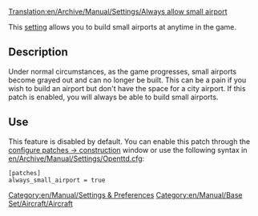 [[Translation:en/Archive/Manual/Settings/Always allow small airport]]


[[Category:en/Manual/Settings & Preferences]]
[[Category:en/Manual/Base Set/Aircraft/Aircraft]]

This [[en/Archive/Manual/Settings/Advanced Settings|setting]] allows you to build small airports at anytime in the game.

== Description ==
Under normal circumstances, as the game progresses, small airports become grayed out and can no longer be built. This can be a pain if you wish to build an airport but don't have the space for a city airport. If this patch is enabled, you will always be able to build small airports.

== Use ==
This feature is disabled by default. You can enable this patch through the [[en/Archive/Manual/Settings/Advanced Settings/Construction#always-allow-small-airports|configure patches -> construction]] window or use the following syntax in [[en/Archive/Manual/Settings/Openttd.cfg]]:

<pre>
[patches]
always_small_airport = true
</pre>